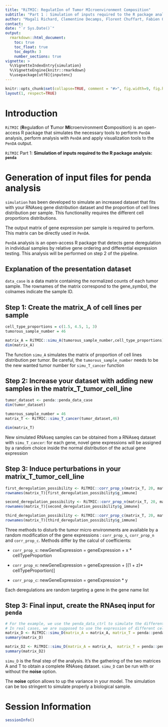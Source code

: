 ```yaml
---
title: "RiTMIC: RegulatIon of Tumor MIcroenvironment Composition"
subtitle: "Part 1 : Simulation of inputs required to the R package analysis: penda"
author: "Magali Richard, Clementine Decamps, Florent Chuffart, Fabien Quinquis, Daniel Jost"
contact: 
date: "`r Sys.Date()`"
output: 
  rmarkdown::html_document:
    toc: true
    toc_float: true
    toc_depth: 3
    number_sections: true
vignette: >
  %\VignetteIndexEntry{simulation}
  %\VignetteEngine{knitr::rmarkdown}
  %\usepackage[utf8]{inputenc}
---
```


```r
knitr::opts_chunk$set(collapse=TRUE, comment = "#>", fig.width=9, fig.height=6, eval=TRUE, echo=TRUE, results="verbatim", dpi=75)
layout(1, respect=TRUE)
```

# Introduction

`RiTMIC` (**R**egulat**I**on of **T**umor **MI**croenvironment **C**omposition) is an open-access R package that simulates the necessary tools to perform `PenDA` analysis, perform analysis with `PenDA` and apply visualization tools to the `PenDA` output. 

`RiTMIC` Part 1: **Simulation of inputs required to the R package analysis: `penda`**

# Generation of input files for penda analysis

`simulation` has been developed to simulate an increased dataset that fits with your RNAseq gene distribution dataset and the proportion of cell lines distribution per sample. This functionality requires the different cell proportions distributions.

The output matrix of gene expression per sample is required to perform. This matrix can be directly used in `PenDA`.

`PenDA` analysis is an open-access R package that detects gene deregulation in individual samples by relative gene ordering and differential expression testing. This analysis will be performed on step 2 of the pipeline.

## Explanation of the presentation dataset

`data_case` is a data matrix containing the normalized counts of each tumor sample. 
The rownames of the matrix correspond to the gene_symbol, the colnames indicate the sample ID.

## Step 1: Create the matrix_A of cell lines per sample 

```r
cell_type_proportions = c(1.5, 4.5, 1, 3)
tumorous_sample_number = 46

matrix_A = RiTMIC::simu_A(tumorous_sample_number,cell_type_proportions)
dim(matrix_A)
```

The function `simu_A` simulates the matrix of proportion of cell lines distribution per tumor. Be careful, the `tumorous_sample_number` needs to be the new wanted tumor number for `simu_T_cancer` function

## Step 2: Increase your dataset with adding new samples in the matrix_T_tumor_cell_line

```r
tumor_dataset <- penda::penda_data_case
dim(tumor_dataset)

tumorous_sample_number = 46
matrix_T <- RiTMIC::simu_T_cancer(tumor_dataset,46)

dim(matrix_T)
```

New simulated RNAseq samples can be obtained from a RNAseq dataset with `simu_T_cancer`: for each gene, novel gene expressions will be assigned by a random choice inside the normal distribution of the actual gene expression   

## Step 3: Induce perturbations in your matrix_T_tumor_cell_line

```r
first_deregulation_possibility <- RiTMIC::corr_prop_s(matrix_T, 20, matrix_A)
rownames(matrix_T)[first_deregulation_possibility$g_immune]
```

```r
second_deregulation_possibility <- RiTMIC::corr_prop_n(matrix_T, 20, matrix_A)
rownames(matrix_T)[second_deregulation_possibility$g_immune]
```

```r
third_deregulation_possibility <- RiTMIC::corr_prop_c(matrix_T, 20, matrix_A)
rownames(matrix_T)[third_deregulation_possibility$g_immune]
```

Three methods to disturb the tumor micro environments are available by a random modification of the gene expressions  : `corr_prop_s`, `corr_prop_n` and `corr_prop_c`.
Methods differ by the calcul of coefficients:

- `corr_prop_s`: newGeneExpression = geneExpression + x * cellTypeProportion

- `corr_prop_n`: newGeneExpression = geneExpression + [(1 + z)* cellTypeProportion)]

- `corr_prop_c`: newGeneExpression = geneExpression * y

Each deregulations are random targeting a gene in the gene name list

## Step 3: Final input, create the RNAseq input for `penda`

```r
# For the example, we use the penda_data_ctrl to simulate the different cell lines ("normal","immune" and "fibro"), but there is no biological relevancy.
# In real cases, we are supposed to use the expression of different cell types proportions
matrix_D <- RiTMIC::simu_D(matrix_A = matrix_A, matrix_T = penda::penda_data_ctrl[,1:3], corr_matrix_T =  first_deregulation_possibility, noise = TRUE, mean = 0, sd = 0.2, val_min = 0, val_max = 2)
summary(matrix_D)

matrix_D2 <- RiTMIC::simu_D(matrix_A = matrix_A,  matrix_T = penda::penda_data_ctrl[,1:3], corr_matrix_T = second_deregulation_possibility, noise = FALSE)
summary(matrix_D2)
```

`simu_D` is the final step of the analysis. It's the gathering of the two matrices A and T to obtain a complete RNAseq dataset. `simu_D` can be run with or without the __noise__ option. 

The __noise__ option allows to up the variance in your model. The simulation can be too stringent to simulate properly a biological sample.


# Session Information

```r
sessionInfo()
```